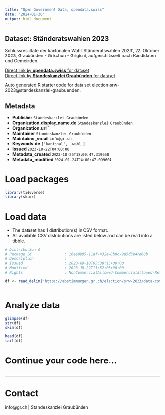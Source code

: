 ```yaml
---
title: "Open Government Data, opendata.swiss"
date: "2024-01-30"
output: html_document
---
```


## Dataset: Ständeratswahlen 2023

Schlussresultate der kantonalen Wahl 'Ständeratswahlen 2023', 22. Oktober 2023, Graubünden - Grischun - Grigioni, aufgeschlüsselt nach Kandidaten und Gemeinden.

[Direct link by **opendata.swiss** for dataset](https://opendata.swiss/de/dataset/standeratswahlen-20231)<br>
[Direct link by **Standeskanzlei Graubünden** for dataset](https://abstimmungen.gr.ch/election/srw-2023/data)

Auto generated R starter code for data set election-srw-2023@standeskanzlei-graubuenden.

## Metadata

- **Publisher** `Standeskanzlei Graubünden`
- **Organization.display_name.de** `Standeskanzlei Graubünden`
- **Organization.url** ``
- **Maintainer** `Standeskanzlei Graubünden`
- **Maintainer_email** `info@gr.ch`
- **Keywords.de** `['kantonal', 'wahl']`
- **Issued** `2023-10-22T00:00:00`
- **Metadata_created** `2023-10-25T18:00:47.319658`
- **Metadata_modified** `2024-01-24T18:00:47.099604`


# Load packages

```r

library(tidyverse)
library(skimr)

```

# Load data

-   The dataset has 1 distribution(s) in CSV format.
-   All available CSV distributions are listed below and can be read into a tibble.

```r

# Distribution 0
# Package_id               : 16ee0b85-11af-432e-8b8c-9a5d3e4ce68b
# Description              : 
# Issued                   : 2023-09-18T05:38:13+00:00
# Modified                 : 2023-10-22T11:52:05+00:00
# Rights                   : NonCommercialAllowed-CommercialAllowed-ReferenceRequired

df <- read_delim('https://abstimmungen.gr.ch/election/srw-2023/data-csv')



```

# Analyze data

```r

glimpse(df)
str(df)
skim(df)

head(df)
tail(df)

```

# Continue your code here...

```r

```

------------------------------------------------------------------------

# Contact

info@gr.ch | Standeskanzlei Graubünden
